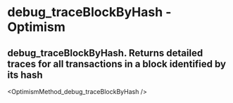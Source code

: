 # debug_traceBlockByHash  - Optimism

## debug_traceBlockByHash. Returns detailed traces for all transactions in a block identified by its hash


<OptimismMethod_debug_traceBlockByHash />
